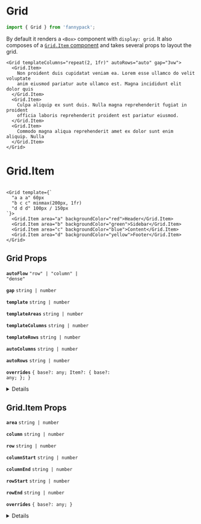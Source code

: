 
# Grid

```js
import { Grid } from 'fannypack';
```

By default it renders a `<Box>` component with `display: grid`. It also composes of a [`Grid.Item` component](#TODO) and takes several props to layout the grid.

```jsx-live
<Grid templateColumns="repeat(2, 1fr)" autoRows="auto" gap="3vw">
  <Grid.Item>
    Non proident duis cupidatat veniam ea. Lorem esse ullamco do velit voluptate
    anim eiusmod pariatur aute ullamco est. Magna incididunt elit dolor quis
  </Grid.Item>
  <Grid.Item>
    Culpa aliquip ex sunt duis. Nulla magna reprehenderit fugiat in proident
    officia laboris reprehenderit proident est pariatur eiusmod.
  </Grid.Item>
  <Grid.Item>
    Commodo magna aliqua reprehenderit amet ex dolor sunt enim aliquip. Nulla
  </Grid.Item>
</Grid>
```

# Grid.Item

```jsx-live

<Grid template={`
  "a a a" 60px
  "b c c" minmax(200px, 1fr)
  "d d d" 100px / 150px
`}>
  <Grid.Item area="a" backgroundColor="red">Header</Grid.Item>
  <Grid.Item area="b" backgroundColor="green">Sidebar</Grid.Item>
  <Grid.Item area="c" backgroundColor="blue">Content</Grid.Item>
  <Grid.Item area="d" backgroundColor="yellow">Footer</Grid.Item>
</Grid>
```

## Grid Props

<!-- Automatically generated -->

**<Code marginRight="major-1">autoFlow</Code>** <Code fontSize="150" palette="primary">&#34;row&#34; | &#34;column&#34; | &#34;dense&#34;</Code>

<Box marginBottom="major-4" />

**<Code marginRight="major-1">gap</Code>** <Code fontSize="150" palette="primary">string | number</Code>

<Box marginBottom="major-4" />

**<Code marginRight="major-1">template</Code>** <Code fontSize="150" palette="primary">string | number</Code>

<Box marginBottom="major-4" />

**<Code marginRight="major-1">templateAreas</Code>** <Code fontSize="150" palette="primary">string | number</Code>

<Box marginBottom="major-4" />

**<Code marginRight="major-1">templateColumns</Code>** <Code fontSize="150" palette="primary">string | number</Code>

<Box marginBottom="major-4" />

**<Code marginRight="major-1">templateRows</Code>** <Code fontSize="150" palette="primary">string | number</Code>

<Box marginBottom="major-4" />

**<Code marginRight="major-1">autoColumns</Code>** <Code fontSize="150" palette="primary">string | number</Code>

<Box marginBottom="major-4" />

**<Code marginRight="major-1">autoRows</Code>** <Code fontSize="150" palette="primary">string | number</Code>

<Box marginBottom="major-4" />

**<Code marginRight="major-1">overrides</Code>** <Code fontSize="150" palette="primary">{ base?: any; Item?: { base?: any; }; }</Code>

<Box marginBottom="major-4" />

<details><Box use="summary" marginBottom="major-4">Inherits <code><strong>&#60;Box&#62;</strong></code> props</Box>

**<Code marginRight="major-1">use</Code>**

<Code isBlock palette="primary" fontSize="150" padding="minor-1" marginBottom="major-2">
{`string
  | ComponentClass<any, any>
  | FunctionComponent<any>`}
</Code>

<Box marginBottom="major-4" />

**<Code marginRight="major-1">className</Code>** <Code fontSize="150" palette="primary">string</Code>

<Box marginBottom="major-4" />

**<Code marginRight="major-1">children</Code>**

<Code isBlock palette="primary" fontSize="150" padding="minor-1" marginBottom="major-2">
{`string
  | number
  | boolean
  | {}
  | ReactElement<any, string
  | ((props: any) => ReactElement<any, string
  | ...
  | (new (props: any) => Component<any, any, any>)>)
  | (new (props: any) => Component<any, any, any>)>
  | ReactNodeArray
  | ReactPortal
  | ((props: BoxProps) => ReactNode)`}
</Code>

<Box marginBottom="major-4" />

**<Code marginRight="major-1">showBreakpoint</Code>** <Code fontSize="150" palette="primary">string</Code>

<Box marginBottom="major-4" />

**<Code marginRight="major-1">hiddenBreakpoint</Code>** <Code fontSize="150" palette="primary">string</Code>

<Box marginBottom="major-4" />

**<Code marginRight="major-1">elementRef</Code>** <Code fontSize="150" palette="primary">((instance: any) =&#62; void) | RefObject&#60;any&#62;</Code>

<Box marginBottom="major-4" />

</details>

## Grid.Item Props

<!-- Automatically generated -->

**<Code marginRight="major-1">area</Code>** <Code fontSize="150" palette="primary">string | number</Code>

<Box marginBottom="major-4" />

**<Code marginRight="major-1">column</Code>** <Code fontSize="150" palette="primary">string | number</Code>

<Box marginBottom="major-4" />

**<Code marginRight="major-1">row</Code>** <Code fontSize="150" palette="primary">string | number</Code>

<Box marginBottom="major-4" />

**<Code marginRight="major-1">columnStart</Code>** <Code fontSize="150" palette="primary">string | number</Code>

<Box marginBottom="major-4" />

**<Code marginRight="major-1">columnEnd</Code>** <Code fontSize="150" palette="primary">string | number</Code>

<Box marginBottom="major-4" />

**<Code marginRight="major-1">rowStart</Code>** <Code fontSize="150" palette="primary">string | number</Code>

<Box marginBottom="major-4" />

**<Code marginRight="major-1">rowEnd</Code>** <Code fontSize="150" palette="primary">string | number</Code>

<Box marginBottom="major-4" />

**<Code marginRight="major-1">overrides</Code>** <Code fontSize="150" palette="primary">{ base?: any; }</Code>

<Box marginBottom="major-4" />

<details><Box use="summary" marginBottom="major-4">Inherits <code><strong>&#60;Box&#62;</strong></code> props</Box>

**<Code marginRight="major-1">use</Code>** 

<Code isBlock palette="primary" fontSize="150" padding="minor-1" marginBottom="major-2">
{`string
  | ComponentClass<any, any>
  | FunctionComponent<any>`}
</Code>

<Box marginBottom="major-4" />

**<Code marginRight="major-1">className</Code>** <Code fontSize="150" palette="primary">string</Code>

<Box marginBottom="major-4" />

**<Code marginRight="major-1">children</Code>** 

<Code isBlock palette="primary" fontSize="150" padding="minor-1" marginBottom="major-2">
{`string
  | number
  | boolean
  | {}
  | ReactElement<any, string
  | ((props: any) => ReactElement<any, string
  | ...
  | (new (props: any) => Component<any, any, any>)>)
  | (new (props: any) => Component<any, any, any>)>
  | ReactNodeArray
  | ReactPortal
  | ((props: BoxProps) => ReactNode)`}
</Code>

<Box marginBottom="major-4" />

**<Code marginRight="major-1">showBreakpoint</Code>** <Code fontSize="150" palette="primary">string</Code>

<Box marginBottom="major-4" />

**<Code marginRight="major-1">hiddenBreakpoint</Code>** <Code fontSize="150" palette="primary">string</Code>

<Box marginBottom="major-4" />

**<Code marginRight="major-1">elementRef</Code>** <Code fontSize="150" palette="primary">((instance: any) =&#62; void) | RefObject&#60;any&#62;</Code>

<Box marginBottom="major-4" />

</details>

        
